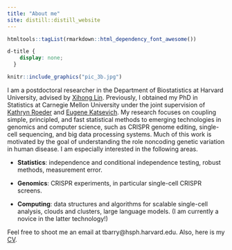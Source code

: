 ```yaml
---
title: "About me"
site: distill::distill_website
---
```


```r
htmltools::tagList(rmarkdown::html_dependency_font_awesome())
```

```css
d-title {
    display: none;
  }
```

::: {.floatting}
```r
knitr::include_graphics("pic_3b.jpg")
```

I am a postdoctoral researcher in the Department of Biostatistics at Harvard University, advised by [Xihong Lin](https://content.sph.harvard.edu/xlin/index.html). Previously, I obtained my PhD in Statistics at Carnegie Mellon University under the joint supervision of [Kathryn Roeder](http://www.stat.cmu.edu/~roeder/) and [Eugene Katsevich](https://ekatsevi.github.io). My research focuses on coupling simple, principled, and fast statistical methods to emerging technologies in genomics and computer science, such as CRISPR genome editing, single-cell sequencing, and big data processing systems. Much of this work is motivated by the goal of understanding the role noncoding genetic variation in human disease. I am especially interested in the following areas.
:::

-   **Statistics**: independence and conditional independence testing, robust methods, measurement error.

-   **Genomics**: CRISPR experiments, in particular single-cell CRISPR screens.

-   **Computing**: data structures and algorithms for scalable single-cell analysis, clouds and clusters, large language models. (I am currently a novice in the latter technology!)

Feel free to shoot me an email at tbarry@hsph.harvard.edu. Also, here is my [CV](ResumeCv/cv.pdf).